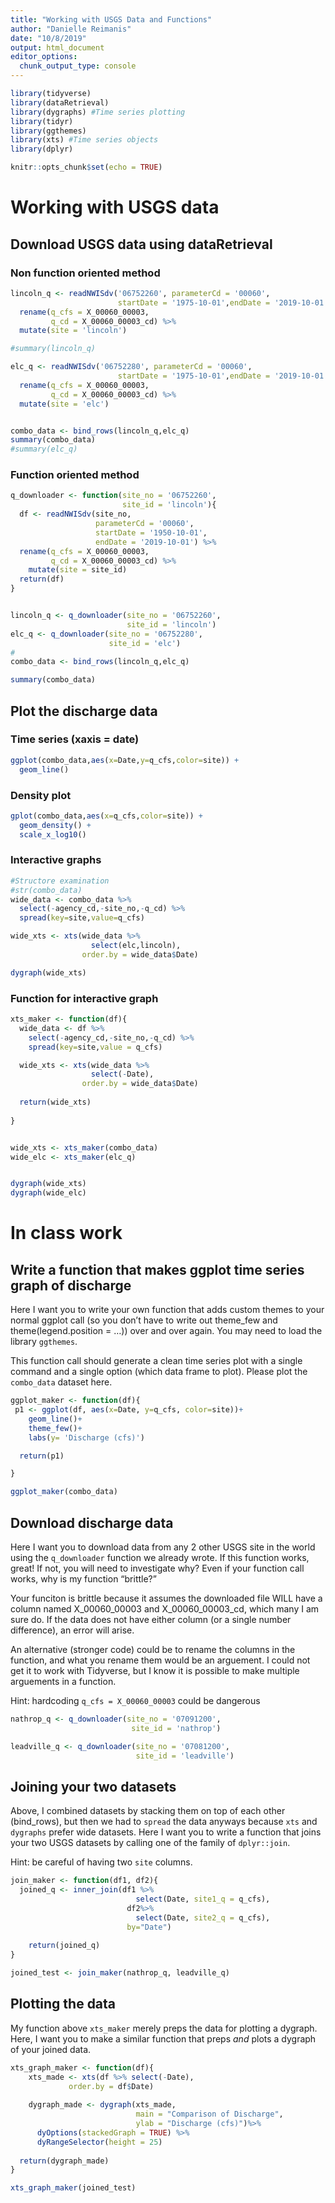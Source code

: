 ```yaml
---
title: "Working with USGS Data and Functions"
author: "Danielle Reimanis"
date: "10/8/2019"
output: html_document
editor_options: 
  chunk_output_type: console
---
```


```r
library(tidyverse)
library(dataRetrieval)
library(dygraphs) #Time series plotting
library(tidyr) 
library(ggthemes)
library(xts) #Time series objects
library(dplyr)

knitr::opts_chunk$set(echo = TRUE)
```

# Working with USGS data

## Download USGS data using dataRetrieval


### Non function oriented method

```r
lincoln_q <- readNWISdv('06752260', parameterCd = '00060',
                        startDate = '1975-10-01',endDate = '2019-10-01') %>%
  rename(q_cfs = X_00060_00003,
         q_cd = X_00060_00003_cd) %>%
  mutate(site = 'lincoln')

#summary(lincoln_q)

elc_q <- readNWISdv('06752280', parameterCd = '00060',
                        startDate = '1975-10-01',endDate = '2019-10-01') %>%
  rename(q_cfs = X_00060_00003,
         q_cd = X_00060_00003_cd) %>%
  mutate(site = 'elc')


combo_data <- bind_rows(lincoln_q,elc_q)
summary(combo_data)
#summary(elc_q)
```


### Function oriented method


```r

q_downloader <- function(site_no = '06752260',
                         site_id = 'lincoln'){
  df <- readNWISdv(site_no, 
                   parameterCd = '00060',
                   startDate = '1950-10-01',
                   endDate = '2019-10-01') %>%
  rename(q_cfs = X_00060_00003,
         q_cd = X_00060_00003_cd) %>%
    mutate(site = site_id)
  return(df)
}


lincoln_q <- q_downloader(site_no = '06752260',
                          site_id = 'lincoln')
elc_q <- q_downloader(site_no = '06752280',
                      site_id = 'elc')
#
combo_data <- bind_rows(lincoln_q,elc_q)

summary(combo_data)
```


## Plot the discharge data

### Time series (xaxis = date)

```r

ggplot(combo_data,aes(x=Date,y=q_cfs,color=site)) + 
  geom_line() 


```

### Density plot 

```r
gplot(combo_data,aes(x=q_cfs,color=site)) +
  geom_density() +
  scale_x_log10()

```


### Interactive graphs 

```r
#Structore examination
#str(combo_data)
wide_data <- combo_data %>%
  select(-agency_cd,-site_no,-q_cd) %>%
  spread(key=site,value=q_cfs)

wide_xts <- xts(wide_data %>%
                  select(elc,lincoln),
                order.by = wide_data$Date)

dygraph(wide_xts)
```


### Function for interactive graph

```r

xts_maker <- function(df){
  wide_data <- df %>%
    select(-agency_cd,-site_no,-q_cd) %>%
    spread(key=site,value = q_cfs)

  wide_xts <- xts(wide_data %>%
                  select(-Date),
                order.by = wide_data$Date)
  
  return(wide_xts)
  
}


wide_xts <- xts_maker(combo_data)
wide_elc <- xts_maker(elc_q)


dygraph(wide_xts)
dygraph(wide_elc)

```


# In class work

## Write a function that makes ggplot time series graph of discharge

Here I want you to write your own function that adds custom 
themes to your normal ggplot call (so you don't have to write
out theme_few and theme(legend.position = ...)) over and over again. You may need to load the library `ggthemes`. 

This function call should generate a clean time series plot 
with a single command and a single option (which data frame to 
plot). Please plot the `combo_data` dataset here.


```r

ggplot_maker <- function(df){
 p1 <- ggplot(df, aes(x=Date, y=q_cfs, color=site))+
    geom_line()+
    theme_few()+
    labs(y= 'Discharge (cfs)')

  return(p1)

}

ggplot_maker(combo_data)

```


## Download discharge data

Here I want you to download data from any 2 other USGS site in the world using the `q_downloader` function we already wrote. If this 
function works, great! If not, you will need to investigate why? 
Even if your function call works, why is my function "brittle?"

Your funciton is brittle because it assumes the downloaded file WILL have a column named X_00060_00003 and X_00060_00003_cd, which many I am sure do. If the data does not have either column (or a single number difference), an error will arise.

An alternative (stronger code) could be to rename the columns in the function, and what you rename them would be an arguement. I could not get it to work with Tidyverse, but I know it is possible to make multiple arguements in a function.

Hint: hardcoding `q_cfs = X_00060_00003` could be dangerous

```r

nathrop_q <- q_downloader(site_no = '07091200',
                           site_id = 'nathrop')

leadville_q <- q_downloader(site_no = '07081200',
                            site_id = 'leadville')

```


## Joining your two datasets

Above, I combined datasets by stacking them on top of each other 
(bind_rows), but then we had to `spread` the data anyways because
`xts` and `dygraphs` prefer wide datasets. Here I want you 
to write a function that joins your two USGS datasets by calling one of the family of `dplyr::join`. 

Hint: be careful of having two `site` columns. 

```r

join_maker <- function(df1, df2){
  joined_q <- inner_join(df1 %>%
                            select(Date, site1_q = q_cfs),
                          df2%>%
                            select(Date, site2_q = q_cfs),
                          by="Date")
    
    return(joined_q)
}

joined_test <- join_maker(nathrop_q, leadville_q)

```


## Plotting the data

My function above `xts_maker` merely preps the data for plotting 
a dygraph. Here, I want you to make a similar function that preps *and* plots a dygraph of your joined data. 


```r

xts_graph_maker <- function(df){
    xts_made <- xts(df %>% select(-Date),
             order.by = df$Date)
    
    dygraph_made <- dygraph(xts_made, 
                            main = "Comparison of Discharge",
                            ylab = "Discharge (cfs)")%>%
      dyOptions(stackedGraph = TRUE) %>%
      dyRangeSelector(height = 25)
    
  return(dygraph_made)
}

xts_graph_maker(joined_test)


```


